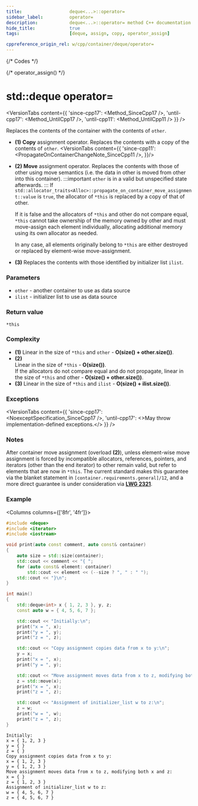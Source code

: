 ```yaml
---
title:					deque<...>::operator=
sidebar_label:			operator=
description:			deque<...>::operator= method C++ documentation
hide_title:				true
tags:					[deque, assign, copy, operator_assign]

cppreference_origin_rel: w/cpp/container/deque/operator=
---
```



{/* Codes */}

{/* operator_assign() */}


# std::deque operator=

<VersionTabs content={{
	'since-cpp17': <Method_SinceCpp17 />,
	'until-cpp17': <Method_UntilCpp17 />,
	'until-cpp11': <Method_UntilCpp11 />
}} />

Replaces the contents of the container with the contents of `other`.

 - **(1)** **Copy** assignment operator. Replaces the contents with a copy of the contents of `other`.
    <VersionTabs content={{
		'since-cpp11': <PropagateOnContainerChangeNote_SinceCpp11 />,
	}}/>

 - **(2)** **Move** assignment operator. Replaces the contents with those of other using move semantics (i.e. the data in other is moved from other into this container).
	:::important
	`other` is in a valid but unspecified state afterwards.
	:::
    If `std::allocator_traits<Alloc>::propagate_on_container_move_assignment::value` is `true`, the allocator of `*this` is replaced by a copy of that of other.

    If it is false and the allocators of `*this` and other do not compare equal, `*this` cannot take ownership of the memory owned by other and must move-assign each element individually,
    allocating additional memory using its own allocator as needed.

    In any case, all elements originally belong to `*this` are either destroyed or replaced by element-wise move-assignment.

 - **(3)** Replaces the contents with those identified by initializer list `ilist`.

### Parameters

 - `other` - another container to use as data source
 - `ilist` - initializer list to use as data source

### Return value

`*this`

### Complexity

 - **(1)** Linear in the size of `*this` and `other` - **O(size() + other.size())**.
 - **(2)**  
	Linear in the size of `*this` - **O(size())**.  
	If the allocators do not compare equal and do not propagate, linear in the size of `*this` and other - **O(size() + other.size())**.
 - **(3)** Linear in the size of `*this` and `ilist` - **O(size() + ilist.size())**.

### Exceptions

<VersionTabs content={{
	'since-cpp17': <NoexceptSpecification_SinceCpp17 />,
	'until-cpp17': <>May throw implementation-defined exceptions.</>
}} />

### Notes

After container move assignment (overload **(2)**), unless element-wise move assignment is forced by incompatible allocators, references, pointers,
and iterators (other than the end iterator) to other remain valid, but refer to elements that are now in `*this`.
The current standard makes this guarantee via the blanket statement in `[container.requirements.general]/12`, and a more direct guarantee is under consideration via [**LWG 2321**](https://cplusplus.github.io/LWG/issue2321).

### Example

<Columns columns={['8fr', '4fr']}>
<div>

```cpp title='Main.cpp' showLineNumbers
#include <deque>
#include <iterator>
#include <iostream>

void print(auto const comment, auto const& container)
{
    auto size = std::size(container);
    std::cout << comment << "{ ";
    for (auto const& element: container)
        std::cout << element << (--size ? ", " : " ");
    std::cout << "}\n";
}

int main()
{
    std::deque<int> x { 1, 2, 3 }, y, z;
    const auto w = { 4, 5, 6, 7 };

    std::cout << "Initially:\n";
    print("x = ", x);
    print("y = ", y);
    print("z = ", z);

    std::cout << "Copy assignment copies data from x to y:\n";
    y = x;
    print("x = ", x);
    print("y = ", y);

    std::cout << "Move assignment moves data from x to z, modifying both x and z:\n";
    z = std::move(x);
    print("x = ", x);
    print("z = ", z);

    std::cout << "Assignment of initializer_list w to z:\n";
    z = w;
    print("w = ", w);
    print("z = ", z);
}
```

</div>
<div>

```plaintext title="Output"
Initially:
x = { 1, 2, 3 }
y = { }
z = { }
Copy assignment copies data from x to y:
x = { 1, 2, 3 }
y = { 1, 2, 3 }
Move assignment moves data from x to z, modifying both x and z:
x = { }
z = { 1, 2, 3 }
Assignment of initializer_list w to z:
w = { 4, 5, 6, 7 }
z = { 4, 5, 6, 7 }
```

</div>
</Columns>
